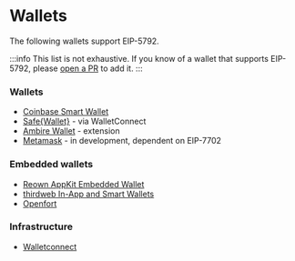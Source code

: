 # Wallets

The following wallets support EIP-5792.

:::info
This list is not exhaustive. If you know of a wallet that supports EIP-5792, please [open a PR](https://github.com/lukasrosario/eip-5792-site) to add it.
:::

### Wallets
* [Coinbase Smart Wallet](https://www.base.org/builders/smart-wallet)
* [Safe\{Wallet\}](https://github.com/safe-global/safe-wallet-web) - via WalletConnect
* [Ambire Wallet](https://www.ambire.com/) - extension
* [Metamask](https://metamask.io/) - in development, dependent on EIP-7702

### Embedded wallets
* [Reown AppKit Embedded Wallet](https://reown.com/appkit)
* [thirdweb In-App and Smart Wallets](https://portal.thirdweb.com/typescript/v5/inAppWallet)
* [Openfort](https://openfort.xyz)

### Infrastructure
* [Walletconnect](https://walletconnect.network/)